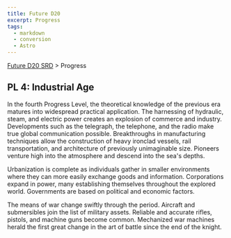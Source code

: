 ```yaml
---
title: Future D20
excerpt: Progress
tags:
  - markdown
  - conversion
  - Astro
---
```






[Future D20 SRD]( / ) > Progress




## PL 4: Industrial Age


In the fourth Progress Level, the theoretical knowledge of the previous era matures into widespread practical application. The harnessing of hydraulic, steam, and electric power creates an explosion of commerce and industry. Developments such as the telegraph, the telephone, and the radio make true global communication possible. Breakthroughs in manufacturing techniques allow the construction of heavy ironclad vessels, rail transportation, and architecture of previously unimaginable size. Pioneers venture high into the atmosphere and descend into the sea's depths.


Urbanization is complete as individuals gather in smaller environments where they can more easily exchange goods and information. Corporations expand in power, many establishing themselves throughout the explored world. Governments are based on political and economic factors.


The means of war change swiftly through the period. Aircraft and submersibles join the list of military assets. Reliable and accurate rifles, pistols, and machine guns become common. Mechanized war machines herald the first great change in the art of battle since the end of the knight.



